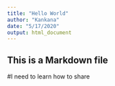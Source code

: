 ```yaml
---
title: "Hello World"
author: "Kankana"
date: "5/17/2020"
output: html_document
---
```


## This is a Markdown file
#I need to learn how to share